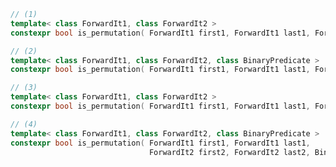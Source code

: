 ```cpp
// (1)
template< class ForwardIt1, class ForwardIt2 >
constexpr bool is_permutation( ForwardIt1 first1, ForwardIt1 last1, ForwardIt2 first2 );

// (2)
template< class ForwardIt1, class ForwardIt2, class BinaryPredicate >
constexpr bool is_permutation( ForwardIt1 first1, ForwardIt1 last1, ForwardIt2 first2, BinaryPredicate p );

// (3)
template< class ForwardIt1, class ForwardIt2 >
constexpr bool is_permutation( ForwardIt1 first1, ForwardIt1 last1, ForwardIt2 first2, ForwardIt2 last2 );

// (4)
template< class ForwardIt1, class ForwardIt2, class BinaryPredicate >
constexpr bool is_permutation( ForwardIt1 first1, ForwardIt1 last1,
                               ForwardIt2 first2, ForwardIt2 last2, BinaryPredicate p );
```
